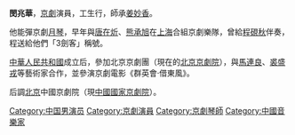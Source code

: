 '''閔兆華'''，[[京劇|京劇]]演員，工生行，師承[[姜妙香|姜妙香]]。

他能彈京劇[[月琴|月琴]]，早年與[[唐在炘|唐在炘]]、[[熊承旭|熊承旭]]在[[上海|上海]]合組京劇樂隊，曾給[[程硯秋|程硯秋]]伴奏，程送給他們「3劍客」稱號。

[[中華人民共和國|中華人民共和國]]成立后，參加北京京劇團（現在的[[北京京劇院|北京京劇院]]），與[[馬連良|馬連良]]、[[裘盛戎|裘盛戎]]等藝術家合作，並參演京劇電影《群英會·借東風》。

后調[[北京|北京]]中國京劇院（現[[中國國家京劇院|中國國家京劇院]]）。

[[Category:中国男演员|Category:中国男演员]]
[[Category:京劇演員|Category:京劇演員]]
[[Category:京劇琴師|Category:京劇琴師]]
[[Category:中國音樂家|Category:中國音樂家]]